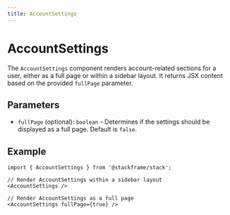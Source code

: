 ```yaml
---
title: AccountSettings
---
```


# AccountSettings

The `AccountSettings` component renders account-related sections for a user, either as a full page or within a sidebar layout. It returns JSX content based on the provided `fullPage` parameter.

## Parameters

- `fullPage` (optional): `boolean` - Determines if the settings should be displayed as a full page. Default is `false`.

## Example

```tsx
import { AccountSettings } from '@stackframe/stack';

// Render AccountSettings within a sidebar layout
<AccountSettings />

// Render AccountSettings as a full page
<AccountSettings fullPage={true} />
```
